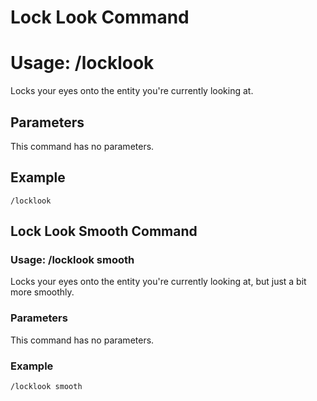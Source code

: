 # Lock Look Command
# Usage: /locklook
Locks your eyes onto the entity you're currently looking at.

## Parameters
This command has no parameters. 

## Example
`/locklook`

## Lock Look Smooth Command
### Usage: /locklook smooth
Locks your eyes onto the entity you're currently looking at, but just a bit more smoothly.

### Parameters
This command has no parameters.

### Example
`/locklook smooth`
